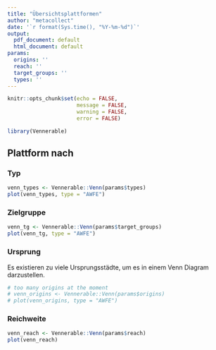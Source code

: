 ```yaml
---
title: "Übersichtsplattformen"
author: "metacollect"
date: '`r format(Sys.time(), "%Y-%m-%d")`'
output:
  pdf_document: default
  html_document: default
params:
  origins: ''
  reach: ''
  target_groups: ''
  types: ''
---
```


```r
knitr::opts_chunk$set(echo = FALSE,
                      message = FALSE,
                      warning = FALSE,
                      error = FALSE)
```

```r
library(Vennerable)
```

## Plattform nach {.tabset}

### Typ

```r
venn_types <- Vennerable::Venn(params$types)
plot(venn_types, type = "AWFE")
```

### Zielgruppe

```r
venn_tg <- Vennerable::Venn(params$target_groups)
plot(venn_tg, type = "AWFE")
```

### Ursprung

Es existieren zu viele Ursprungsstädte, um es in einem Venn Diagram darzustellen.

```r
# too many origins at the moment
# venn_origins <- Vennerable::Venn(params$origins)
# plot(venn_origins, type = "AWFE")
```

### Reichweite

```r
venn_reach <- Vennerable::Venn(params$reach)
plot(venn_reach)
```
